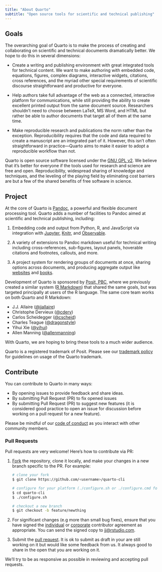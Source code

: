 ```yaml
---
title: "About Quarto"
subtitle: "Open source tools for scientific and technical publishing"
---
```


## Goals

The overarching goal of Quarto is to make the process of creating and collaborating on scientific and technical documents dramatically better. We hope to do this in several dimensions:

-   Create a writing and publishing environment with great integrated tools for technical content. We want to make authoring with embedded code, equations, figures, complex diagrams, interactive widgets, citations, cross references, and the myriad other special requirements of scientific discourse straightforward and productive for everyone.

-   Help authors take full advantage of the web as a connected, interactive platform for communications, while still providing the ability to create excellent printed output from the same document source. Researchers shouldn't need to choose between LaTeX, MS Word, and HTML but rather be able to author documents that target all of them at the same time.

-   Make reproducible research and publications the norm rather than the exception. Reproducibility requires that the code and data required to create a manuscript are an integrated part of it. However, this isn't often straightforward in practice---Quarto aims to make it easier to adopt a reproducible workflow than not.

Quarto is open source software licensed under the [GNU GPL v2](license.qmd). We believe that it's better for everyone if the tools used for research and science are free and open. Reproducibility, widespread sharing of knowledge and techniques, and the leveling of the playing field by eliminating cost barriers are but a few of the shared benefits of free software in science.

## Project

At the core of Quarto is [Pandoc](https://pandoc.org), a powerful and flexible document processing tool. Quarto adds a number of facilities to Pandoc aimed at scientific and technical publishing, including:

1.  Embedding code and output from Python, R, and JavaScript via integration with [Jupyter](https://jupyter.org/), [Knitr](https://yihui.org/knitr/), and [Observable](https://github.com/observablehq/).

2.  A variety of extensions to Pandoc markdown useful for technical writing including cross-references, sub-figures, layout panels, hoverable citations and footnotes, callouts, and more.

3.  A project system for rendering groups of documents at once, sharing options across documents, and producing aggregate output like [websites](docs/websites/website-basics.qmd) and [books](docs/books/book-basics.qmd).

Development of Quarto is sponsored by [Posit, PBC](https://www.posit.co), where we previously created a similar system ([R Markdown](https://rmarkdown.rstudio.com/)) that shared the same goals, but was targeted principally at users of the R language. The same core team works on both Quarto and R Markdown:

-   J.J. Allaire ([\@jjallaire](https://github.com/jjallaire/))
-   Christophe Dervieux ([\@cderv](https://github.com/cderv))
-   Carlos Scheidegger ([\@cscheid](https://github.com/cscheid))
-   Charles Teague ([\@dragonstyle](https://github.com/dragonstyle))
-   Yihui Xie ([\@yihui](https://github.com/yihui))
-   Allen Manning ([\@allenmanning](https://github.com/allenmanning))

With Quarto, we are hoping to bring these tools to a much wider audience.

Quarto is a registered trademark of Posit. Please see our [trademark policy](trademark.qmd) for guidelines on usage of the Quarto trademark.

## Contribute

You can contribute to Quarto in many ways:

-   By opening issues to provide feedback and share ideas.
-   By submitting Pull Request (PR) to fix opened issues
-   By submitting Pull Request (PR) to suggest new features (it is considered good practice to open an issue for discussion before working on a pull request for a new feature).

Please be mindful of our [code of conduct](https://github.com/quarto-dev/quarto-cli/blob/main/.github/CODE_OF_CONDUCT.md) as you interact with other community members.

### Pull Requests {.unlisted}

Pull requests are very welcome! Here's how to contribute via PR:

1.  [Fork](https://github.com/quarto-dev/quarto-cli/fork) the repository, clone it locally, and make your changes in a new branch specific to the PR. For example:

    ``` .bash
    # clone your fork
    $ git clone https://github.com/<username>/quarto-cli

    # configure for your platform (./configure.sh or ./configure.cmd for windows)
    $ cd quarto-cli
    $ ./configure.sh

    # checkout a new branch
    $ git checkout -b feature/newthing
    ```

2.  For significant changes (e.g more than small bug fixes), ensure that you have signed the [individual](https://rstudioblog.files.wordpress.com/2017/05/rstudio_individual_contributor_agreement.pdf) or [corporate](https://rstudioblog.files.wordpress.com/2017/05/rstudio_corporate_contributor_agreement.pdf) contributor agreement as appropriate. You can send the signed copy to [jj\@rstudio.com](mailto:jj@rstudio.com){.email}.

3.  Submit the [pull request](https://help.github.com/articles/using-pull-requests). It is ok to submit as draft in your are still working on it but would like some feedback from us. It always good to share in the open that you are working on it.

We'll try to be as responsive as possible in reviewing and accepting pull requests.
